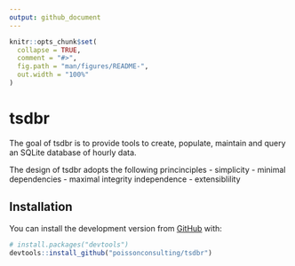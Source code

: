 ```yaml
---
output: github_document
---
```


<!-- README.md is generated from README.Rmd. Please edit that file -->

```r
knitr::opts_chunk$set(
  collapse = TRUE,
  comment = "#>",
  fig.path = "man/figures/README-",
  out.width = "100%"
)
```

# tsdbr

The goal of tsdbr is to provide tools to create, populate, maintain and query an SQLite database of hourly data.

The design of tsdbr adopts the following princinciples
- simplicity
- minimal dependencies
- maximal integrity independence 
- extensiblility

## Installation

You can install the development version from [GitHub](https://github.com/) with:

``` r
# install.packages("devtools")
devtools::install_github("poissonconsulting/tsdbr")
```
